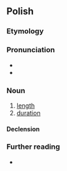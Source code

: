 ==Polish==

===Etymology===
{{suffix|długi|ość|lang=pl}}

===Pronunciation===
* {{pl-IPA}}
* {{audio|Pl-długość.ogg|audio|lang=pl}}

===Noun===
{{pl-noun|f}}

# [[length]]
# [[duration]]

====Declension====
{{pl-decl-noun-f}}

===Further reading===
* {{R:PWN}}